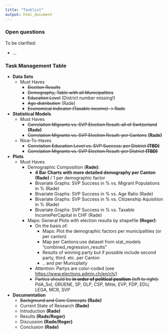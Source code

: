 ```yaml
---
title: "Tasklist"
output: html_document
---
```


### Open questions

To be clarified:

-   ...

### Task Management Table

-   **Data Sets**
    -   Must Haves
        -   ~~Election Results~~
        -   ~~Demography, Table with all Municipalities~~
        -   ~~Education Level~~ (District number missing!)
        -   ~~Age distribution~~ (Rade)
        -   ~~Economical Indicator (Taxable income) -\> Rade~~
-   **Statistical Models**
    -   Must Haves
        -   ~~Correlation Migrants vs. SVP Election Result: all of Switzerland~~ **(Rade)**
        -   ~~Correlation Migrants vs. SVP Election Result: per Cantons~~ **(Rade)**
    -   Nice-To-Haves
        -   ~~Correlation Education Level vs. SVP Success: per District **(TBD)**~~
        -   ~~Correlation Migrants vs. SVP Election Result: per District **(TBD)**~~
-   **Plots**
    -   Must Haves
        -   Demographic Composition (**Rade):**
            -   **4 Bar Charts with more detailed demography per Canton (Rade)** / 1 per demographic factor
            -	Bivariate Graphs: SVP Success in % vs. Migrant Populations in %  (Rade)
            -	Bivariate Graphs: SVP Success in % vs. Age Ratio  (Rade)
            -	Bivariate Graphs: SVP Success in % vs. Citizenship Aquisition in %  (Rade)
            -	Bivariate Graphs: SVP Success in % vs. Taxable IncomePerCapital in CHF  (Rade)
        -   Maps: General Plots with election results by shapefile **(Roger)**:
            -   On the basis of:
                -   Maps: Plot the demographic factors per municipalities (or per canton)
                -   Map per Cantons:use dataset from stat_models "combined_regression_results"
                -   Results of winning party but if possible include second party, third. etc. per Canton
                -   .. and per Municplaity
            -   Attention: Partys are color-coded (see <https://www.elections.admin.ch/en/ch/>)
            -   ~~Parties should be **in order of political position** (left to right):\
                ~~PdA_Sol, GRUENE, SP, GLP, CSP, Mitte, EVP, FDP, EDU, LEGA, MCR, SVP
-   **Documentation**
    -   ~~Background and Core Concepts~~ **(Rade)**
    -   Current State of Research **(Rade)**
    -   Introduction **(Rade)**
    -   Results **(Rade/Roger)**
    -   Discussion **(Rade/Roger)**
    -   Conclusion **(Rade)**
